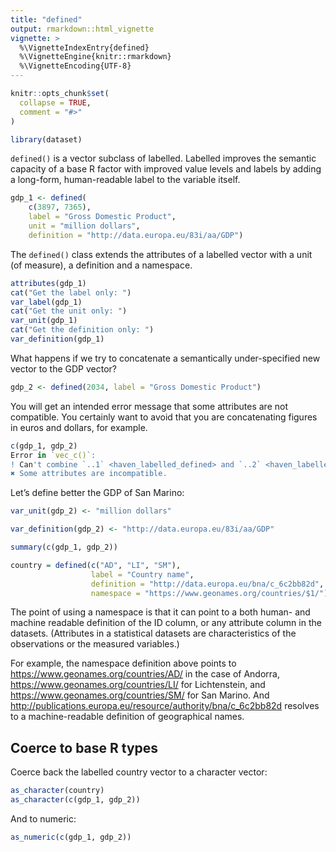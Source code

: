 ```yaml
---
title: "defined"
output: rmarkdown::html_vignette
vignette: >
  %\VignetteIndexEntry{defined}
  %\VignetteEngine{knitr::rmarkdown}
  %\VignetteEncoding{UTF-8}
---
```


```r
knitr::opts_chunk$set(
  collapse = TRUE,
  comment = "#>"
)
```

```r
library(dataset)
```

`defined()` is a vector subclass of labelled. Labelled improves the semantic capacity of a base R factor with improved value levels and labels by adding a long-form, human-readable label to the variable itself.

```r
gdp_1 <- defined(
    c(3897, 7365), 
    label = "Gross Domestic Product", 
    unit = "million dollars", 
    definition = "http://data.europa.eu/83i/aa/GDP")
```

The `defined()` class extends the attributes of a labelled vector with a unit (of measure), a definition and a namespace. 

```r
attributes(gdp_1)
cat("Get the label only: ")
var_label(gdp_1)
cat("Get the unit only: ")
var_unit(gdp_1)
cat("Get the definition only: ")
var_definition(gdp_1)
```
What happens if we try to concatenate a semantically under-specified new vector to the GDP vector?

```r
gdp_2 <- defined(2034, label = "Gross Domestic Product")
```

You will get an intended error message that some attributes are not compatible. You certainly want to avoid that you are concatenating figures in euros and dollars, for example.

```r
c(gdp_1, gdp_2)
Error in `vec_c()`:
! Can't combine `..1` <haven_labelled_defined> and `..2` <haven_labelled_defined>.
✖ Some attributes are incompatible.
```

Let's define better the GDP of San Marino:

```r
var_unit(gdp_2) <- "million dollars"
```


```r
var_definition(gdp_2) <- "http://data.europa.eu/83i/aa/GDP"
```

```r
summary(c(gdp_1, gdp_2))
```
```r
country = defined(c("AD", "LI", "SM"), 
                  label = "Country name", 
                  definition = "http://data.europa.eu/bna/c_6c2bb82d", 
                  namespace = "https://www.geonames.org/countries/$1/")
```

The point of using a namespace is that it can point to a both human- and machine readable definition of the ID column, or any attribute column in the datasets. (Attributes in a statistical datasets are characteristics of the observations or the measured variables.)

For example, the namespace definition above points to <https://www.geonames.org/countries/AD/> in the case of Andorra, <https://www.geonames.org/countries/LI/> for Lichtenstein, and <https://www.geonames.org/countries/SM/> for San Marino. And <http://publications.europa.eu/resource/authority/bna/c_6c2bb82d> resolves to a machine-readable definition of geographical names.

## Coerce to base R types

Coerce back the labelled country vector to a character vector:

```r
as_character(country)
as_character(c(gdp_1, gdp_2))
```
And to numeric:

```r
as_numeric(c(gdp_1, gdp_2))
```

